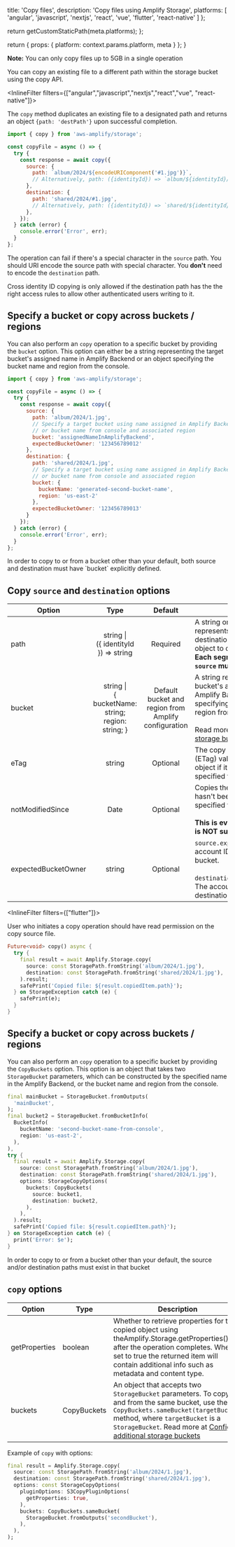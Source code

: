 
  title: 'Copy files',
  description: 'Copy files using Amplify Storage',
  platforms: [
    'angular',
    'javascript',
    'nextjs',
    'react',
    'vue',
    'flutter',
    'react-native'
  ]
};

  return getCustomStaticPath(meta.platforms);
};

  return {
    props: {
      platform: context.params.platform,
      meta
    }
  };
}

<Callout>

**Note:** You can only copy files up to 5GB in a single operation

</Callout>

You can copy an existing file to a different path within the storage bucket using the copy API.

<InlineFilter filters={["angular","javascript","nextjs","react","vue", "react-native"]}>

The `copy` method duplicates an existing file to a designated path and returns an object `{path: 'destPath'}` upon successful completion.

```javascript
import { copy } from 'aws-amplify/storage';

const copyFile = async () => {
  try {
    const response = await copy({
      source: {
        path: `album/2024/${encodeURIComponent('#1.jpg')}`,
        // Alternatively, path: ({identityId}) => `album/${identityId}/${encodeURIComponent('#1.jpg')`
      },
      destination: {
        path: 'shared/2024/#1.jpg',
        // Alternatively, path: ({identityId}) => `shared/${identityId}/#1.jpg`
      },
    });
  } catch (error) {
    console.error('Error', err);
  }
};
```
<Callout>

The operation can fail if there's a special character in the `source` path. You should URI encode the source
path with special character. You **don't** need to encode the `destination` path.

</Callout>

<Callout>

Cross identity ID copying is only allowed if the destination path has the the right access rules to allow other authenticated users writing to it.

</Callout>

## Specify a bucket or copy across buckets / regions

You can also perform an `copy` operation to a specific bucket by providing the `bucket` option. This option can either be a string representing the target bucket's assigned name in Amplify Backend or an object specifying the bucket name and region from the console.

```javascript
import { copy } from 'aws-amplify/storage';

const copyFile = async () => {
  try {
    const response = await copy({
      source: {
        path: 'album/2024/1.jpg',
        // Specify a target bucket using name assigned in Amplify Backend
        // or bucket name from console and associated region
        bucket: 'assignedNameInAmplifyBackend',
        expectedBucketOwner: '123456789012'
      },
      destination: {
        path: 'shared/2024/1.jpg',
        // Specify a target bucket using name assigned in Amplify Backend
        // or bucket name from console and associated region
        bucket: {
          bucketName: 'generated-second-bucket-name',
          region: 'us-east-2'
        },
        expectedBucketOwner: '123456789013'
      }
    });
  } catch (error) {
    console.error('Error', err);
  }
};
```

<Callout>
In order to copy to or from a bucket other than your default, both source and destination must have `bucket` explicitly defined.
</Callout>

## Copy `source` and `destination` options

Option | Type | Default | Description |
| -- | :--: | :--: | ----------- |
| path | string \| <br/>(\{ identityId \}) => string | Required | A string or callback that represents the path in source and destination bucket to copy the object to or from. <br /> **Each segment of the path in `source` must by URI encoded.** |
| bucket | string \| <br />\{ bucketName: string;<br/> region: string; \} | Default bucket and region from Amplify configuration | A string representing the target bucket's assigned name in Amplify Backend or an object specifying the bucket name and region from the console.<br/><br/>Read more at [Configure additional storage buckets](/[platform]/build-a-backend/storage/set-up-storage/#configure-additional-storage-buckets). |
| eTag | string | Optional | The copy **source object** entity tag (ETag) value. Only Copies the object if its ETag matches the specified tag. |
| notModifiedSince | Date | Optional | Copies the **source object** if it hasn't been modified since the specified time.  <br /><br/> **This is evaluated only when `eTag` is NOT supplied**|
| expectedBucketOwner | string | Optional | `source.expectedBucketOwner`: The account ID that owns the source bucket. <br /><br /> `destination.expectedBucketOwner`: The account ID that owns the destination bucket. |

</InlineFilter>

<InlineFilter filters={["flutter"]}>

User who initiates a copy operation should have read permission on the copy source file.

```dart
Future<void> copy() async {
  try {
    final result = await Amplify.Storage.copy(
      source: const StoragePath.fromString('album/2024/1.jpg'),
      destination: const StoragePath.fromString('shared/2024/1.jpg'),
    ).result;
    safePrint('Copied file: ${result.copiedItem.path}');
  } on StorageException catch (e) {
    safePrint(e);
  }
}
```
## Specify a bucket or copy across buckets / regions

You can also perform an `copy` operation to a specific bucket by providing the `CopyBuckets` option. 
This option is an object that takes two `StorageBucket` parameters, which can be constructed by the specified name in the Amplify Backend, or the bucket name and region from the console.

```dart
final mainBucket = StorageBucket.fromOutputs(
  'mainBucket',
);
final bucket2 = StorageBucket.fromBucketInfo(
  BucketInfo(
    bucketName: 'second-bucket-name-from-console',
    region: 'us-east-2',
  ),
),
try {
  final result = await Amplify.Storage.copy(
    source: const StoragePath.fromString('album/2024/1.jpg'),
    destination: const StoragePath.fromString('shared/2024/1.jpg'),
    options: StorageCopyOptions(
      buckets: CopyBuckets(
        source: bucket1,
        destination: bucket2,
      ),
    ),
  ).result;
  safePrint('Copied file: ${result.copiedItem.path}');
} on StorageException catch (e) {
  print('Error: $e');
}
```

<Callout>
In order to copy to or from a bucket other than your default, the source and/or destination paths must exist in that bucket
</Callout>

## `copy` options

Option | Type | Description |
| -- | -- | ----------- |
| getProperties | boolean | Whether to retrieve properties for the copied object using theAmplify.Storage.getProperties() after the operation completes. When set to true the returned item will contain additional info such as metadata and content type. |
| buckets | CopyBuckets | An object that accepts two `StorageBucket` parameters. To copy to and from the same bucket, use the `CopyBuckets.sameBucket(targetBucket)` method, where `targetBucket` is a `StorageBucket`. Read more at [Configure additional storage buckets](/[platform]/build-a-backend/storage/set-up-storage/#configure-additional-storage-buckets)|

Example of `copy` with options:

```dart
final result = Amplify.Storage.copy(
  source: const StoragePath.fromString('album/2024/1.jpg'),
  destination: const StoragePath.fromString('shared/2024/1.jpg'),
  options: const StorageCopyOptions(
    pluginOptions: S3CopyPluginOptions(
      getProperties: true,
    ),
    buckets: CopyBuckets.sameBucket(
      StorageBucket.fromOutputs('secondBucket'),
    ),
  ),
);
```

</InlineFilter>
